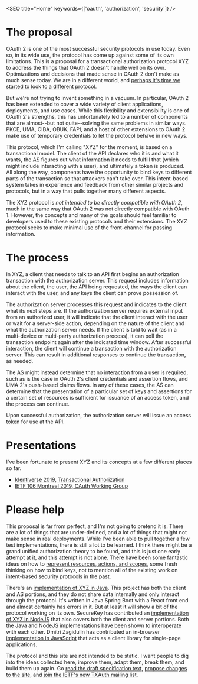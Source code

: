 

<SEO title="Home" keywords={['oauth', 'authorization', 'security']} />

# The proposal

OAuth 2 is one of the most successful security protocols in use today. Even so, in its wide use, the protocol has come up against some of its own limitations. This is a proposal for a transactional authorization protocol XYZ to address the things that OAuth 2 doesn't handle well on its own. Optimizations and decisions that made sense in OAuth 2 don't make as much sense today. We are in a different world, and <a href="https://medium.com/@justinsecurity/moving-on-from-oauth-2-629a00133ade">perhaps it's time we started to look to a different protocol</a>.

But we're not trying to invent something in a vacuum. In particular, OAuth 2 has been extended to cover a wide variety of client applications, deployments, and use cases. While this flexibility and extensibility is one of OAuth 2's strengths, this has unfortunately led to a number of components that are almost--but not quite--solving the same problems in similar ways. PKCE, UMA, CIBA, OBUK, FAPI, and a host of other extensions to OAuth 2 make use of temporary credentials to let the protocol behave in new ways. 

This protocol, which I'm calling "XYZ" for the moment, is based on a transactional model. The client of the API declares who it is and what it wants, the AS figures out what information it needs to fulfill that (which might include interacting with a user), and ultimately a token is produced. All along the way, components have the opportunity to bind keys to different parts of the transaction so that attackers can't take over. This intent-based system takes in experience and feedback from other similar projects and protocols, but in a way that pulls together many different aspects. 

The XYZ protocol is *not intended to be directly compatible with OAuth 2*, much in the same way that OAuth 2 was not directly compatible with OAuth 1. However, the concepts and many of the goals should feel familiar to developers used to these existing protocols and their extensions. The XYZ protocol seeks to make minimal use of the front-channel for passing information. 

# The process

In XYZ, a client that needs to talk to an API first <Link to="/transactionrequest">begins an authorization transaction</Link> with the authorization server. This request includes information about the client, the user, the API being requested, the ways the client can interact with the user, and any <Link to="/keys">keys the client can prove possession of</Link>.

The authorization server processes this request and indicates to the client what its next steps are. If the authorization server requires external input from an authorized user, it will indicate that the client <Link to="/interaction">interact with the user</Link> or wait for a server-side action, depending on the nature of the client and what the authorization server needs. If the client is told to wait (as in a multi-device or multi-party authorization process), it can poll the transaction endpoint again after the indicated time window. After successful interaction, the client will continue a transaction with the authorization server. This can result in additional responses to continue the transaction, as needed.

The AS might instead determine that no interaction from a user is required, such as is the case in OAuth 2's client credentials and assertion flows, and UMA 2's push-based claims flows. In any of these cases, the AS can determine that the presentation of a particular set of keys and assertions for a certain set of resources is sufficient for issuance of an access token, and the process can continue.

Upon successful authorization, the authorization server will <Link to="/tokens">issue an access token for use at the API</Link>. 

# Presentations

I've been fortunate to present XYZ and its concepts at a few different places so far. 

 - [Identiverse 2019, Transactional Authorization](https://www.youtube.com/watch?v=U9i7YaN8v9c)
 - [IETF 106 Montreal 2019, OAuth Working Group](https://www.youtube.com/watch?v=TE3Fzb5-Jz0&t=3764)

# Please help

This proposal is far from perfect, and I'm not going to pretend it is. There are a lot of things that are under-defined, and a lot of things that might not make sense in real deployments. While I've been able to pull together a few test implementations, there is still a lot to be learned. I think there might be a grand unified authorization theory to be found, and this is just one early attempt at it, and this attempt is not alone. There have been some fantastic ideas on how to <a href="https://medium.com/oauth-2/transaction-authorization-or-why-we-need-to-re-think-oauth-scopes-2326e2038948">represent resources, actions, and scopes</a>, some fresh thinking on how to bind keys, not to mention all of the existing work on intent-based security protocols in the past. 

There's an <a href="https://github.com/bspk/oauth.xyz-java">implementation of XYZ in Java</a>. This project has both the client and AS portions, and they do not share data internally and only interact through the protocol. It's written in Java Spring Boot with a React front end and almost certainly has errors in it. But at least it will show a bit of the protocol working on its own. SecureKey has contributed an <a href="https://github.com/securekey/oauth-xyz-nodejs">implementation of XYZ in NodeJS</a> that also covers both the client and server portions. Both the Java and NodeJS implementations have been shown to interoperate with each other. Dmitri Zagidulin has contributed an in-browser <a href="https://github.com/interop-alliance/oauth-xyz-client-js">implementation in JavaScript</a> that acts as a client library for single-page applications.

The protocol and this site are not intended to be static. I want people to dig into the ideas collected here, improve them, adapt them, break them, and build them up again. Go <a href="https://tools.ietf.org/html/draft-richer-transactional-authz">read the draft specification text</a>, <a href="https://github.com/bspk/oauth.xyz-site">propose changes to the site</a>, and <a href="https://www.ietf.org/mailman/listinfo/txauth">join the IETF's new TXAuth mailing list</a>.